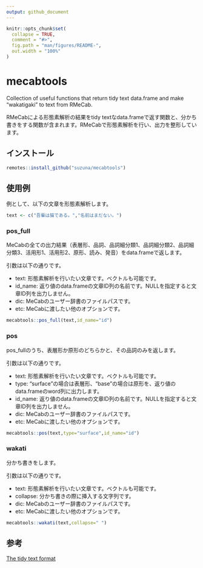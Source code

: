 ---
output: github_document
---

<!-- README.md is generated from README.Rmd. Please edit that file -->

```{r, include = FALSE}
knitr::opts_chunk$set(
  collapse = TRUE,
  comment = "#>",
  fig.path = "man/figures/README-",
  out.width = "100%"
)
```

# mecabtools

<!-- badges: start -->
<!-- badges: end -->

Collection of useful functions that return tidy text data.frame and make "wakatigaki" to text from RMeCab.

RMeCabによる形態素解析の結果をtidy textなdata.frameで返す関数と、分かち書きをする関数が含まれます。RMeCabで形態素解析を行い、出力を整形しています。

## インストール

```{r,eval=F}
remotes::install_github("suzuna/mecabtools")
```

## 使用例

例として、以下の文章を形態素解析します。

```{r}
text <- c("吾輩は猫である。","名前はまだない。")
```

### pos_full

MeCabの全ての出力結果（表層形、品詞、品詞細分類1、品詞細分類2、品詞細分類3、活用形1、活用形2、原形、読み、発音）をdata.frameで返します。

引数は以下の通りです。

- text: 形態素解析を行いたい文章です。ベクトルも可能です。
- id_name: 返り値のdata.frameの文章ID列の名前です。NULLを指定すると文章ID列を出力しません。
- dic: MeCabのユーザー辞書のファイルパスです。
- etc: MeCabに渡したい他のオプションです。

```{r}
mecabtools::pos_full(text,id_name="id")
```

### pos

pos_fullのうち、表層形か原形のどちらかと、その品詞のみを返します。

引数は以下の通りです。

- text: 形態素解析を行いたい文章です。ベクトルも可能です。
- type: "surface"の場合は表層形、"base"の場合は原形を、返り値のdata.frameのword列に出力します。
- id_name: 返り値のdata.frameの文章ID列の名前です。NULLを指定すると文章ID列を出力しません。
- dic: MeCabのユーザー辞書のファイルパスです。
- etc: MeCabに渡したい他のオプションです。

```{r}
mecabtools::pos(text,type="surface",id_name="id")
```

### wakati

分かち書きをします。

引数は以下の通りです。

- text: 形態素解析を行いたい文章です。ベクトルも可能です。
- collapse: 分かち書きの際に挿入する文字列です。
- dic: MeCabのユーザー辞書のファイルパスです。
- etc: MeCabに渡したい他のオプションです。

```{r}
mecabtools::wakati(text,collapse=" ")
```

## 参考
[The tidy text format](https://www.tidytextmining.com/tidytext.html)

